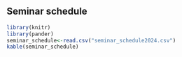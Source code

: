 ## Seminar schedule {#seminar_schedule}

```r
library(knitr)
library(pander)
seminar_schedule<-read.csv("seminar_schedule2024.csv")
kable(seminar_schedule)
```
